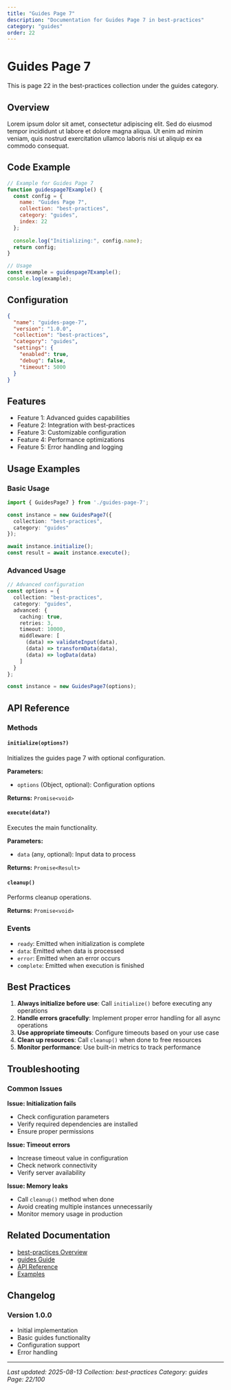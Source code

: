 ```yaml
---
title: "Guides Page 7"
description: "Documentation for Guides Page 7 in best-practices"
category: "guides"
order: 22
---
```


# Guides Page 7

This is page 22 in the best-practices collection under the guides category.

## Overview

Lorem ipsum dolor sit amet, consectetur adipiscing elit. Sed do eiusmod tempor incididunt ut labore et dolore magna aliqua. Ut enim ad minim veniam, quis nostrud exercitation ullamco laboris nisi ut aliquip ex ea commodo consequat.

## Code Example

```javascript
// Example for Guides Page 7
function guidespage7Example() {
  const config = {
    name: "Guides Page 7",
    collection: "best-practices",
    category: "guides",
    index: 22
  };
  
  console.log("Initializing:", config.name);
  return config;
}

// Usage
const example = guidespage7Example();
console.log(example);
```

## Configuration

```json
{
  "name": "guides-page-7",
  "version": "1.0.0",
  "collection": "best-practices",
  "category": "guides",
  "settings": {
    "enabled": true,
    "debug": false,
    "timeout": 5000
  }
}
```

## Features

- Feature 1: Advanced guides capabilities
- Feature 2: Integration with best-practices
- Feature 3: Customizable configuration
- Feature 4: Performance optimizations
- Feature 5: Error handling and logging

## Usage Examples

### Basic Usage

```typescript
import { GuidesPage7 } from './guides-page-7';

const instance = new GuidesPage7({
  collection: "best-practices",
  category: "guides"
});

await instance.initialize();
const result = await instance.execute();
```

### Advanced Usage

```typescript
// Advanced configuration
const options = {
  collection: "best-practices",
  category: "guides",
  advanced: {
    caching: true,
    retries: 3,
    timeout: 10000,
    middleware: [
      (data) => validateInput(data),
      (data) => transformData(data),
      (data) => logData(data)
    ]
  }
};

const instance = new GuidesPage7(options);
```

## API Reference

### Methods

#### `initialize(options?)`

Initializes the guides page 7 with optional configuration.

**Parameters:**
- `options` (Object, optional): Configuration options

**Returns:** `Promise<void>`

#### `execute(data?)`

Executes the main functionality.

**Parameters:**
- `data` (any, optional): Input data to process

**Returns:** `Promise<Result>`

#### `cleanup()`

Performs cleanup operations.

**Returns:** `Promise<void>`

### Events

- `ready`: Emitted when initialization is complete
- `data`: Emitted when data is processed
- `error`: Emitted when an error occurs
- `complete`: Emitted when execution is finished

## Best Practices

1. **Always initialize before use**: Call `initialize()` before executing any operations
2. **Handle errors gracefully**: Implement proper error handling for all async operations
3. **Use appropriate timeouts**: Configure timeouts based on your use case
4. **Clean up resources**: Call `cleanup()` when done to free resources
5. **Monitor performance**: Use built-in metrics to track performance

## Troubleshooting

### Common Issues

**Issue: Initialization fails**
- Check configuration parameters
- Verify required dependencies are installed
- Ensure proper permissions

**Issue: Timeout errors**
- Increase timeout value in configuration
- Check network connectivity
- Verify server availability

**Issue: Memory leaks**
- Call `cleanup()` method when done
- Avoid creating multiple instances unnecessarily
- Monitor memory usage in production

## Related Documentation

- [best-practices Overview](../index)
- [guides Guide](../guides/index)
- [API Reference](../api/index)
- [Examples](../examples/index)

## Changelog

### Version 1.0.0
- Initial implementation
- Basic guides functionality
- Configuration support
- Error handling

---

*Last updated: 2025-08-13*
*Collection: best-practices*
*Category: guides*
*Page: 22/100*
